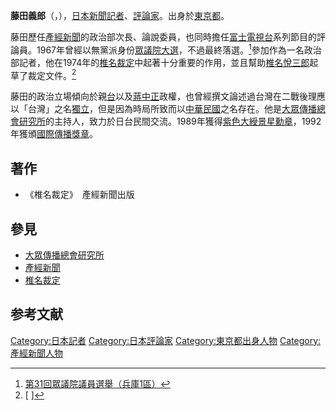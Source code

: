 '''藤田義郎'''（{{lang|ja|ふじた よしろう}}，{{bd|1922年||1997年|12月4日|Fujita Yoshiro}}），[[日本|日本]][[新聞|新聞]][[記者|記者]]、[[評論家|評論家]]。出身於[[東京都|東京都]]。

藤田歷任[[產經新聞|產經新聞]]的政治部次長、論說委員，也同時擔任[[富士電視台|富士電視台]]系列節目的評論員。1967年曾經以無黨派身份[[第31屆日本眾議院議員總選舉|眾議院大選]]，不過最終落選。<ref>[http://www.senkyo.janjan.jp/election/1967/99/001639/00001639_7266.html 第31回眾議院議員選舉（兵庫1區）]{{dead link|date=2018年4月 |bot=InternetArchiveBot |fix-attempted=yes }}</ref>參加作為一名政治部記者，他在1974年的[[椎名裁定|椎名裁定]]中起著十分重要的作用，並且幫助[[椎名悅三郎|椎名悅三郎]]起草了裁定文件。<ref>[{{Cite web |url=http://www.pyongyangology.com/index.php?option=com_content&task=view&id=69&Itemid=31 |script-title=ja:日韓水面下の怪物、崔書勉の現代史秘話 |access-date=2009-05-15 |archive-date=2006-06-28 |archive-url=https://web.archive.org/web/20060628145423/http://www.pyongyangology.com/index.php?option=com_content&task=view&id=69&Itemid=31 |dead-url=no }} {{lang|ja|日韓水面下の怪物、崔書勉の現代史秘話}}]</ref>

藤田的政治立場傾向於親[[台灣|台]]以及[[蔣中正|蔣中正]]政權，也曾經撰文論述過台灣在二戰後理應以「台灣」之名[[台灣獨立|獨立]]，但是因為時局所致而以[[中華民國|中華民國]]之名存在。他是[[大眾傳播總會研究所|大眾傳播總會研究所]]的主持人，致力於日台民間交流。1989年獲得[[紫色大綬景星勳章|紫色大綬景星勳章]]，1992年獲頒[[國際傳播獎章|國際傳播獎章]]。

== 著作 ==
*《椎名裁定》　產經新聞出版 

== 參見 ==
*[[大眾傳播總會研究所|大眾傳播總會研究所]]
*[[產經新聞|產經新聞]]
*[[椎名裁定|椎名裁定]]

==参考文献==
{{reflist}}

{{DEFAULTSORT:Fujita Yoshiro}}
[[Category:日本記者|Category:日本記者]]
[[Category:日本評論家|Category:日本評論家]]
[[Category:東京都出身人物|Category:東京都出身人物]]
[[Category:產經新聞人物|Category:產經新聞人物]]